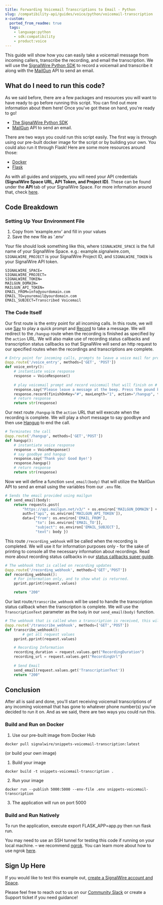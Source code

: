 ```yaml
---
title: Forwarding Voicemail Transcriptions to Email - Python
slug: /compatibility-api/guides/voice/python/voicemail-transcription
x-custom:
  ported_from_readme: true
  tags:
    - language:python
    - sdk:compatibility
    - product:voice
---
```


This guide will show how you can easily take a voicemail message from incoming callers, transcribe the recording, and email the transcription. We will use the [SignalWire Python SDK](/compatibility-api/sdks) to record a voicemail and transcribe it along with the [MailGun](https://www.mailgun.com/) API to send an email.

What do I need to run this code?
--------------------------------

As we said before, there are a few packages and resources you will want to have ready to go before running this script. You can find out more information about them here! Once you've got these on hand, you're ready to go!

- [The SignalWire Python SDK](/compatibility-api/sdks)
- [MailGun](https://www.mailgun.com/) API to send an email. 

There are two ways you could run this script easily. The first way is through using our pre-built docker image for the script or by building your own. You could also run it through Flask! Here are some more resources around those:

- [Docker](https://www.docker.com/get-started)
- [Flask](https://flask.palletsprojects.com/en/2.0.x/)

As with all guides and snippets, you will need your API credentials **(SignalWire Space URL, API Token, and Project ID)**. These can be found under the **API** tab of your SignalWire Space. For more information around that, check [here](/platform/dashboard/getting-started/navigating-your-space).

Code Breakdown
--------------

### Setting Up Your Environment File

1. Copy from 'example.env' and fill in your values
2. Save the new file as '.env'

Your file should look something like this, where `SIGNALWIRE_SPACE` is the full name of your SignalWire Space. e.g.: example.signalwire.com, `SIGNALWIRE_PROJECT` is your SignalWire Project ID, and `SIGNALWIRE_TOKEN` is your SignalWire API token. 

```
SIGNALWIRE_SPACE=
SIGNALWIRE_PROJECT=
SIGNALWIRE_TOKEN=
MAILGUN_DOMAIN=
MAILGUN_API_TOKEN=
EMAIL_FROM=info@yourdomain.com
EMAIL_TO=youremail@yourdomain.com
EMAIL_SUBJECT=Transcribed Voicemail
```

### The Code Itself

Our first route is the entry point for all incoming calls. In this route, we will use [Say](/compatibility-api/cxml/voice/say) to play a quick prompt and [Record](/compatibility-api/cxml/voice/record) to take a message. We will redirect to the `/hangup` route when the recording is finished as specified by the `action` URL. We will also make use of recording status callbacks and transcription status callbacks so that SignalWire will send an http request to our specified routes when the recordings and transcriptions are complete.

```python
# Entry point for incoming calls, prompts to leave a voice mail for processing.
@app.route('/voice_entry', methods=['GET', 'POST'])
def voice_entry():
  	# instantiate voice response 
    response = VoiceResponse()
    
    # play voicemail prompt and record voicemail that will finish on # key 
    response.say("Please leave a message at the beep. Press the pound key when finished.")
    response.record(finishOnKey="#", maxLength="1", action="/hangup", transcribe="true", transcribeCallback="/transcribe_webhook", recordingStatusCallback="/recording_webhook")
    # return response
    return str(response)
```

Our next route `/hangup` is the `action` URL that will execute when the recording is complete. We will play a short message to say goodbye and then use [Hangup](/compatibility-api/cxml/voice/hangup) to end the call.

```python
# Terminates the call
@app.route('/hangup', methods=['GET','POST'])
def hangup():
    # instantiate voice response 
    response = VoiceResponse()
    # say goodbye and hangup 
    response.say('Thank you! Good Bye!')
    response.hangup()
    # return response 
    return str(response)
```

Now we will define a function `send_email(body)` that will utilize the MailGun API to send an email using the variables from our `.env` file.

```python
# Sends the email provided using mailgun
def send_email(body):
    return requests.post(
        "https://api.mailgun.net/v3/" + os.environ['MAILGUN_DOMAIN'] + "/messages",
        auth=("api", os.environ['MAILGUN_API_TOKEN']),
        data={"from": os.environ['EMAIL_FROM'],
              "to": [os.environ['EMAIL_TO']],
              "subject": os.environ['EMAIL_SUBJECT'],
              "text": body })
```

This route `/recording_webhook` will be called when the recording is completed. We will use it for information purposes only - for the sake of printing to console all the necessary information about recordings. Read more about recording status callbacks in our [status callbacks super guide](/compatibility-api/guides/signalwire-status-callbacks#recording-status-callbacks).

```python
# The webhook that is called on recording updates
@app.route('/recording_webhook', methods=['GET','POST'])
def recording_webhook():
    # For information only, and to show what is returned.
    pprint.pprint(request.values)

    return "200"
```

Our last route`/transcribe_webhook` will be used to handle the transcription status callback when the transcription is complete. We will use the `TranscriptionText` parameter as the `body` in our `send_email(body)` function. 

```python
# The webhook that is called when a transcription is received, this will process the transcription actions.
@app.route('/transcribe_webhook', methods=['GET','POST'])
def transcribe_webhook():
		# get all request values 
    pprint.pprint(request.values)

    # Recording Information
    recording_duration = request.values.get("RecordingDuration")
    recording_url = request.values.get("RecordingUrl")
    
    # Send Email
    send_email(request.values.get('TranscriptionText'))
    return "200"
```

Conclusion
----------

After all is said and done, you'll start receiving voicemail transcriptions of any incoming voicemail that has gone to whatever phone number(s) you've decided to run it on. And as we said, there are two ways you could run this. 

### Build and Run on Docker

1. Use our pre-built image from Docker Hub 

```
docker pull signalwire/snippets-voicemail-transcription:latest
```

(or build your own image)

1. Build your image

```
docker build -t snippets-voicemail-transcription .
```

2. Run your image

```
docker run --publish 5000:5000 --env-file .env snippets-voicemail-transcription
```

3. The application will run on port 5000

### Build and Run Natively

To run the application, execute export FLASK_APP=app.py then run flask run.

You may need to use an SSH tunnel for testing this code if running on your local machine. – we recommend [ngrok](https://ngrok.com/). You can learn more about how to use ngrok [here](/platform/basics/guides/technical-troubleshooting/how-to-test-webhooks-with-ngrok). 

Sign Up Here
------------

If you would like to test this example out, [create a SignalWire account and Space](https://m.signalwire.com/signups/new?s=1).

Please feel free to reach out to us on our [Community Slack](https://signalwire.community/) or create a Support ticket if you need guidance!
